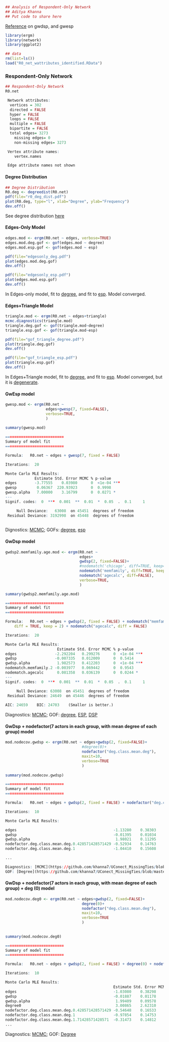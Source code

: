 ```r

## Analysis of Respondent-Only Network
## Aditya Khanna
## Put code to share here
```

[Reference](http://mailman13.u.washington.edu/pipermail/statnet_help/2013/001528.html) on gwdsp, and gwesp

``` r
library(ergm)
library(network)
library(ggplot2)
```

```r
## data
rm(list=ls())
load("R0_net_wattributes_identified.RData")
```

### Respondent-Only Network

```r
## Respondent-Only Network
R0.net

 Network attributes:
  vertices = 302 
  directed = FALSE 
  hyper = FALSE 
  loops = FALSE 
  multiple = FALSE 
  bipartite = FALSE 
  total edges= 3273 
    missing edges= 0 
    non-missing edges= 3273 

 Vertex attribute names: 
    vertex.names 

 Edge attribute names not shown 
```

#### Degree Distribution
```r
## Degree Distribution
R0.deg <- degreedist(R0.net)
pdf(file="r0_deg_dist.pdf")
plot(R0.deg, type="l", xlab="Degree", ylab="Frequency")
dev.off()
```

See degree distribution [here](https://github.com/khanna7/UConect_MissingTies/blob/master/r0_deg_dist.pdf)


#### Edges-Only Model
```r
edges.mod <- ergm(R0.net ~ edges, verbose=TRUE)
edges.mod.deg.gof <- gof(edges.mod ~ degree)
edges.mod.esp.gof <- gof(edges.mod ~ esp)

pdf(file="edgesonly_deg.pdf")
plot(edges.mod.deg.gof)
dev.off()

pdf(file="edgesonly_esp.pdf")
plot(edges.mod.esp.gof)
dev.off()
```

In Edges-only model, fit to [degree](https://github.com/khanna7/UConect_MissingTies/blob/master/edgesonly_deg.pdf), and fit to [esp](https://github.com/khanna7/UConect_MissingTies/blob/master/edgesonly_esp.pdf). Model converged.

#### Edges+Triangle Model
```r
triangle.mod <- ergm(R0.net ~ edges+triangle)
mcmc.diagnostics(triangle.mod)
triangle.deg.gof <- gof(triangle.mod~degree)
triangle.esp.gof <- gof(triangle.mod~esp)

pdf(file="gof_triangle_degree.pdf")
plot(triangle.deg.gof)
dev.off()

pdf(file="gof_triangle_esp.pdf")
plot(triangle.esp.gof)
dev.off()
````

In Edges+Triangle model, fit to [degree](https://github.com/khanna7/UConect_MissingTies/blob/master/gof_triangle_degree.pdf), and fit to [esp](https://github.com/khanna7/UConect_MissingTies/blob/master/gof_triangle_degree.pdf). Model converged, but it is [degenerate](https://github.com/khanna7/UConect_MissingTies/blob/master/mcmc_edges_triangle.png).

#### GwEsp model
```r
gwesp.mod <- ergm(R0.net ~ 
                  edges+gwesp(7, fixed=FALSE),
                  verbose=TRUE,
                  )
                  
summary(gwesp.mod)

==========================
Summary of model fit
==========================

Formula:   R0.net ~ edges + gwesp(7, fixed = FALSE)

Iterations:  20 

Monte Carlo MLE Results:
             Estimate Std. Error MCMC % p-value    
edges        -3.77555    0.03980      0  <1e-04 ***
gwesp         0.06367  220.93923      0  0.9998    
gwesp.alpha   7.00000    3.16799      0  0.0271 *  
---
Signif. codes:  0  ***  0.001  **  0.01  *  0.05  .  0.1     1

     Null Deviance:   63008  on 45451  degrees of freedom
 Residual Deviance: 3192998  on 45448  degrees of freedom
                  

```
Dignostics: [MCMC](https://github.com/khanna7/UConect_MissingTies/blob/master/mcmc_gwesp_alpha7.pdf); GOFs: [degree](https://github.com/khanna7/UConect_MissingTies/blob/master/gwesp_alpha7_deg_gof.pdf), [esp](https://github.com/khanna7/UConect_MissingTies/blob/master/gwesp_alpha7_esp_gof.pdf)

#### GwDsp model
```r
gwdsp2.memfamily.age.mod <- ergm(R0.net ~ 
                                 edges+
                                 gwdsp(2, fixed=FALSE)+
                                 #nodematch('chicago', diff=TRUE, keep=2)+
                                 nodematch('memfamily', diff=TRUE, keep=2)+
                                 nodematch('agecalc', diff=FALSE),
                                 verbose=TRUE,
                                 )

summary(gwdsp2.memfamily.age.mod)

==========================
Summary of model fit
==========================

Formula:   R0.net ~ edges + gwdsp(2, fixed = FALSE) + nodematch("memfamily", 
    diff = TRUE, keep = 2) + nodematch("agecalc", diff = FALSE)

Iterations:  20 

Monte Carlo MLE Results:
                       Estimate Std. Error MCMC % p-value    
edges                 -2.292204   0.299276      0  <1e-04 ***
gwdsp                 -0.007335   0.012009      0  0.5414    
gwdsp.alpha            1.982573   0.412203      0  <1e-04 ***
nodematch.memfamily.2 -0.003977   0.069442      0  0.9543    
nodematch.agecalc      0.081358   0.036139      0  0.0244 *  
---
Signif. codes:  0  ***  0.001  **  0.01  *  0.05  .  0.1     1

     Null Deviance: 63008  on 45451  degrees of freedom
 Residual Deviance: 24649  on 45446  degrees of freedom
 
AIC: 24659    BIC: 24703    (Smaller is better.) 

```

Diagnostics: [MCMC](https://github.com/khanna7/UConect_MissingTies/blob/master/gwdsp2_memfamily_age_mod.pdf); 
GOF: [degree](https://github.com/khanna7/UConect_MissingTies/blob/master/gwdsp2_memfamily_age_mod_deg_gof.pdf), 
[ESP](https://github.com/khanna7/UConect_MissingTies/blob/master/gwdsp2_memfamily_age_mod_esp_gof.pdf), 
[DSP](https://github.com/khanna7/UConect_MissingTies/blob/master/gwdsp2_memfamily_age_mod_dsp_gof.pdf)

#### GwDsp + nodefactor(7 actors in each group, with mean degree of each group) model

```r
mod.nodecov.gwdsp <- ergm(R0.net ~ edges+gwdsp(2, fixed=FALSE)+
                                  #degree(0)+
                                  nodefactor("deg.class.mean.deg"),
                                  maxit=10,
                                  verbose=TRUE
                                  )
                                  
summary(mod.nodecov.gwdsp)

==========================
Summary of model fit
==========================

Formula:   R0.net ~ edges + gwdsp(2, fixed = FALSE) + nodefactor("deg.class.mean.deg")

Iterations:  10 

Monte Carlo MLE Results:

edges                                           -1.13280    0.38303      0
gwdsp                                           -0.01395    0.01034      0
gwdsp.alpha                                      1.98021    0.11295      0
nodefactor.deg.class.mean.deg.0.428571428571429 -0.52934    0.14763      0
nodefactor.deg.class.mean.deg.1                 -1.04410    0.15608      0

...

Diagnostics: [MCMC](https://github.com/khanna7/UConect_MissingTies/blob/master/mod_nodecov_gwdsp.pdf); 
GOF: [Degree](https://github.com/khanna7/UConect_MissingTies/blob/master/deg_gof_nodecov_gwdsp.pdf)

```


#### GwDsp + nodefactor(7 actors in each group, with mean degree of each group) + deg (0) model

```r
mod.nodecov.deg0 <- ergm(R0.net ~ edges+gwdsp(2, fixed=FALSE)+
                                  degree(0)+
                                  nodefactor("deg.class.mean.deg"),
                                  maxit=10,
                                  verbose=TRUE
                                  )
                                  
 
summary(mod.nodecov.deg0)

==========================
Summary of model fit
==========================

Formula:   R0.net ~ edges + gwdsp(2, fixed = FALSE) + degree(0) + nodefactor("deg.class.mean.deg")

Iterations:  10 

Monte Carlo MLE Results:
                                                Estimate Std. Error MCMC %
edges                                           -1.03080    0.38298      0
gwdsp                                           -0.01887    0.01178      0
gwdsp.alpha                                      1.99409    0.09578      0
degree0                                          3.00865    2.62310      0
nodefactor.deg.class.mean.deg.0.428571428571429 -0.54648    0.16533      0
nodefactor.deg.class.mean.deg.1                 -0.97854    0.14753      0
nodefactor.deg.class.mean.deg.1.71428571428571  -0.31473    0.14812      0
...

```

Diagnostics: [MCMC](https://github.com/khanna7/UConect_MissingTies/blob/master/mod_nodecov_deg0.pdf); 
GOF: [Degree](https://github.com/khanna7/UConect_MissingTies/blob/master/deg_gof_nodecov_deg0.pdf)
